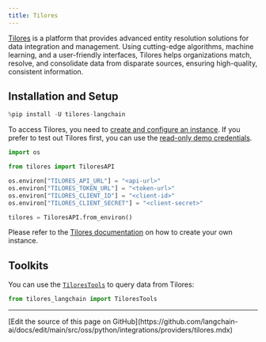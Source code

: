 ```yaml
---
title: Tilores
---
```


[Tilores](https://tilores.io) is a platform that provides advanced entity resolution solutions for data integration and management. Using cutting-edge algorithms, machine learning, and a user-friendly interfaces, Tilores helps organizations match, resolve, and consolidate data from disparate sources, ensuring high-quality, consistent information.

## Installation and Setup

```python
%pip install -U tilores-langchain
```

To access Tilores, you need to [create and configure an instance](https://app.tilores.io). If you prefer to test out Tilores first, you can use the [read-only demo credentials](https://github.com/tilotech/identity-rag-customer-insights-chatbot?tab=readme-ov-file#1-configure-customer-data-access).

```python
import os

from tilores import TiloresAPI

os.environ["TILORES_API_URL"] = "<api-url>"
os.environ["TILORES_TOKEN_URL"] = "<token-url>"
os.environ["TILORES_CLIENT_ID"] = "<client-id>"
os.environ["TILORES_CLIENT_SECRET"] = "<client-secret>"

tilores = TiloresAPI.from_environ()
```

Please refer to the [Tilores documentation](https://docs.tilotech.io/tilores/publicsaaswalkthrough/) on how to create your own instance.

## Toolkits

You can use the [`TiloresTools`](/oss/python/integrations/tools/tilores) to query data from Tilores:

```python
from tilores_langchain import TiloresTools
```

---

<Callout icon="pen-to-square" iconType="regular">
  [Edit the source of this page on GitHub](https://github.com/langchain-ai/docs/edit/main/src/oss/python/integrations/providers/tilores.mdx)
</Callout>
